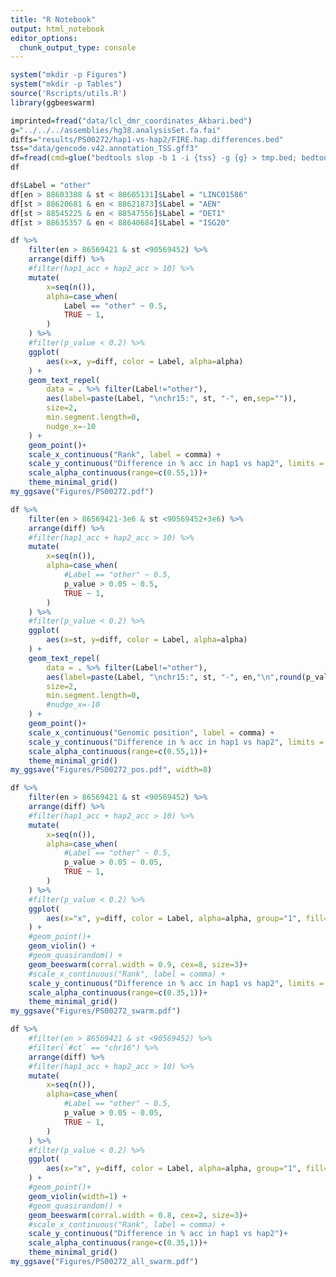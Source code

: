 ```yaml
---
title: "R Notebook"
output: html_notebook
editor_options: 
  chunk_output_type: console
---
```


```r
system("mkdir -p Figures")
system("mkdir -p Tables")
source('Rscripts/utils.R')
library(ggbeeswarm)

```


```r
imprinted=fread("data/lcl_dmr_coordinates_Akbari.bed")
g="../../../assemblies/hg38.analysisSet.fa.fai"
diffs="results/PS00272/hap1-vs-hap2/FIRE.hap.differences.bed"
tss="data/gencode.v42.annotation_TSS.gff3"
df=fread(cmd=glue("bedtools slop -b 1 -i {tss} -g {g} > tmp.bed; bedtools intersect -header -u -a {diffs} -b tmp.bed")) %>% filter(`#ct` == "chr15")
df

df$Label = "other"
df[en > 88603388 & st < 88605131]$Label = "LINC01586"
df[st > 88620681 & en < 88621873]$Label = "AEN"
df[st > 88545225 & en < 88547556]$Label = "DET1"
df[st > 88635357 & en < 88640684]$Label = "ISG20"

```
```r
df %>%
    filter(en > 86569421 & st <90569452) %>%
    arrange(diff) %>%
    #filter(hap1_acc + hap2_acc > 10) %>%
    mutate(
        x=seq(n()),
        alpha=case_when(
            Label == "other" ~ 0.5,
            TRUE ~ 1,
        )
    ) %>%
    #filter(p_value < 0.2) %>%
    ggplot(
        aes(x=x, y=diff, color = Label, alpha=alpha)
    ) +
    geom_text_repel(
        data = . %>% filter(Label!="other"),
        aes(label=paste(Label, "\nchr15:", st, "-", en,sep="")),
        size=2,
        min.segment.length=0, 
        nudge_x=-10
    ) +
    geom_point()+
    scale_x_continuous("Rank", label = comma) +
    scale_y_continuous("Difference in % acc in hap1 vs hap2", limits = c(-0.5,0.5))+
    scale_alpha_continuous(range=c(0.55,1))+
    theme_minimal_grid()
my_ggsave("Figures/PS00272.pdf")
```

```r
df %>%
    filter(en > 86569421-3e6 & st <90569452+3e6) %>%
    arrange(diff) %>%
    #filter(hap1_acc + hap2_acc > 10) %>%
    mutate(
        x=seq(n()),
        alpha=case_when(
            #Label == "other" ~ 0.5,
            p_value > 0.05 ~ 0.5,
            TRUE ~ 1,
        )
    ) %>%
    #filter(p_value < 0.2) %>%
    ggplot(
        aes(x=st, y=diff, color = Label, alpha=alpha)
    ) +
    geom_text_repel(
        data = . %>% filter(Label!="other"),
        aes(label=paste(Label, "\nchr15:", st, "-", en,"\n",round(p_value,4), sep="")),
        size=2,
        min.segment.length=0, 
        #nudge_x=-10
    ) +
    geom_point()+
    scale_x_continuous("Genomic position", label = comma) +
    scale_y_continuous("Difference in % acc in hap1 vs hap2", limits = c(-0.5,0.5))+
    scale_alpha_continuous(range=c(0.55,1))+
    theme_minimal_grid()
my_ggsave("Figures/PS00272_pos.pdf", width=8)
```


```r
df %>%
    filter(en > 86569421 & st <90569452) %>%
    arrange(diff) %>%
    #filter(hap1_acc + hap2_acc > 10) %>%
    mutate(
        x=seq(n()),
        alpha=case_when(
            #Label == "other" ~ 0.5,
            p_value > 0.05 ~ 0.05,
            TRUE ~ 1,
        )
    ) %>%
    #filter(p_value < 0.2) %>%
    ggplot(
        aes(x="x", y=diff, color = Label, alpha=alpha, group="1", fill=NULL)
    ) +
    #geom_point()+
    geom_violin() + 
    #geom_quasirandom() +
    geom_beeswarm(corral.width = 0.9, cex=8, size=3)+
    #scale_x_continuous("Rank", label = comma) +
    scale_y_continuous("Difference in % acc in hap1 vs hap2", limits = c(-0.5,0.5))+
    scale_alpha_continuous(range=c(0.35,1))+
    theme_minimal_grid()
my_ggsave("Figures/PS00272_swarm.pdf")
```



```r
df %>%
    #filter(en > 86569421 & st <90569452) %>%
    #filter(`#ct` == "chr16") %>%
    arrange(diff) %>%
    #filter(hap1_acc + hap2_acc > 10) %>%
    mutate(
        x=seq(n()),
        alpha=case_when(
            #Label == "other" ~ 0.5,
            p_value > 0.05 ~ 0.05,
            TRUE ~ 1,
        )
    ) %>%
    #filter(p_value < 0.2) %>%
    ggplot(
        aes(x="x", y=diff, color = Label, alpha=alpha, group="1", fill=NULL)
    ) +
    #geom_point()+
    geom_violin(width=1) + 
    #geom_quasirandom() +
    geom_beeswarm(corral.width = 0.8, cex=2, size=3)+
    #scale_x_continuous("Rank", label = comma) +
    scale_y_continuous("Difference in % acc in hap1 vs hap2")+
    scale_alpha_continuous(range=c(0.35,1))+
    theme_minimal_grid()
my_ggsave("Figures/PS00272_all_swarm.pdf")
```